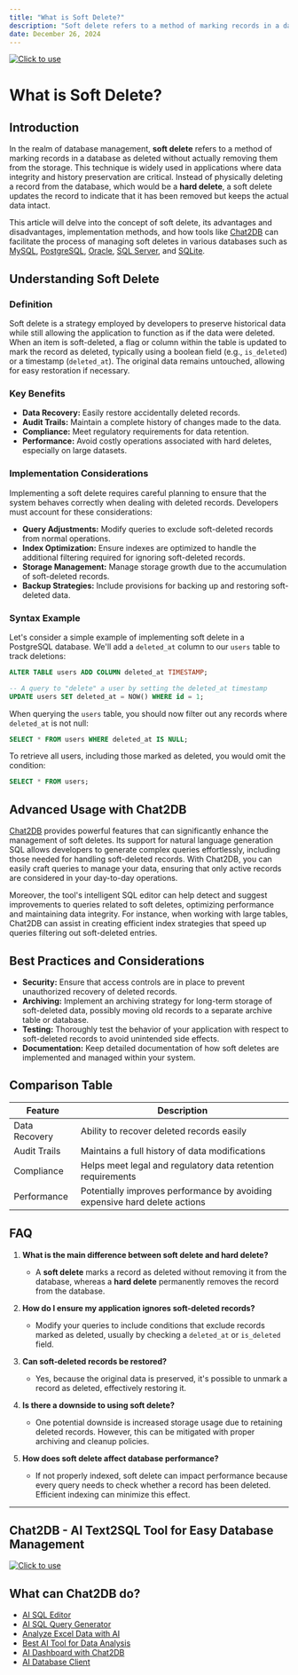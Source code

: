 ```yaml
---
title: "What is Soft Delete?"
description: "Soft delete refers to a method of marking records in a database as deleted without actually removing them from the storage."
date: December 26, 2024
---
```

[![Click to use](/image/blog/bg/chat2db1.png)](https://app.chat2db.ai/)
# What is Soft Delete?

## Introduction

In the realm of database management, **soft delete** refers to a method of marking records in a database as deleted without actually removing them from the storage. This technique is widely used in applications where data integrity and history preservation are critical. Instead of physically deleting a record from the database, which would be a **hard delete**, a soft delete updates the record to indicate that it has been removed but keeps the actual data intact.

This article will delve into the concept of soft delete, its advantages and disadvantages, implementation methods, and how tools like [Chat2DB](https://chat2db.ai) can facilitate the process of managing soft deletes in various databases such as [MySQL](https://chat2db.ai/client/mysql), [PostgreSQL](https://chat2db.ai/client/postgresql), [Oracle](https://chat2db.ai/client/oracle), [SQL Server](https://chat2db.ai/client/sqlserver), and [SQLite](https://chat2db.ai/client/sqlserver).

## Understanding Soft Delete

### Definition

Soft delete is a strategy employed by developers to preserve historical data while still allowing the application to function as if the data were deleted. When an item is soft-deleted, a flag or column within the table is updated to mark the record as deleted, typically using a boolean field (e.g., `is_deleted`) or a timestamp (`deleted_at`). The original data remains untouched, allowing for easy restoration if necessary.

### Key Benefits

- **Data Recovery:** Easily restore accidentally deleted records.
- **Audit Trails:** Maintain a complete history of changes made to the data.
- **Compliance:** Meet regulatory requirements for data retention.
- **Performance:** Avoid costly operations associated with hard deletes, especially on large datasets.

### Implementation Considerations

Implementing a soft delete requires careful planning to ensure that the system behaves correctly when dealing with deleted records. Developers must account for these considerations:

- **Query Adjustments:** Modify queries to exclude soft-deleted records from normal operations.
- **Index Optimization:** Ensure indexes are optimized to handle the additional filtering required for ignoring soft-deleted records.
- **Storage Management:** Manage storage growth due to the accumulation of soft-deleted records.
- **Backup Strategies:** Include provisions for backing up and restoring soft-deleted data.

### Syntax Example

Let's consider a simple example of implementing soft delete in a PostgreSQL database. We'll add a `deleted_at` column to our `users` table to track deletions:

```sql
ALTER TABLE users ADD COLUMN deleted_at TIMESTAMP;

-- A query to "delete" a user by setting the deleted_at timestamp
UPDATE users SET deleted_at = NOW() WHERE id = 1;
```

When querying the `users` table, you should now filter out any records where `deleted_at` is not null:

```sql
SELECT * FROM users WHERE deleted_at IS NULL;
```

To retrieve all users, including those marked as deleted, you would omit the condition:

```sql
SELECT * FROM users;
```

## Advanced Usage with Chat2DB

[Chat2DB](https://chat2db.ai) provides powerful features that can significantly enhance the management of soft deletes. Its support for natural language generation SQL allows developers to generate complex queries effortlessly, including those needed for handling soft-deleted records. With Chat2DB, you can easily craft queries to manage your data, ensuring that only active records are considered in your day-to-day operations.

Moreover, the tool's intelligent SQL editor can help detect and suggest improvements to queries related to soft deletes, optimizing performance and maintaining data integrity. For instance, when working with large tables, Chat2DB can assist in creating efficient index strategies that speed up queries filtering out soft-deleted entries.

## Best Practices and Considerations

- **Security:** Ensure that access controls are in place to prevent unauthorized recovery of deleted records.
- **Archiving:** Implement an archiving strategy for long-term storage of soft-deleted data, possibly moving old records to a separate archive table or database.
- **Testing:** Thoroughly test the behavior of your application with respect to soft-deleted records to avoid unintended side effects.
- **Documentation:** Keep detailed documentation of how soft deletes are implemented and managed within your system.

## Comparison Table

| Feature          | Description                                                                 |
|------------------|-----------------------------------------------------------------------------|
| Data Recovery    | Ability to recover deleted records easily                                  |
| Audit Trails     | Maintains a full history of data modifications                              |
| Compliance       | Helps meet legal and regulatory data retention requirements                 |
| Performance      | Potentially improves performance by avoiding expensive hard delete actions  |

## FAQ

1. **What is the main difference between soft delete and hard delete?**
   - A **soft delete** marks a record as deleted without removing it from the database, whereas a **hard delete** permanently removes the record from the database.

2. **How do I ensure my application ignores soft-deleted records?**
   - Modify your queries to include conditions that exclude records marked as deleted, usually by checking a `deleted_at` or `is_deleted` field.

3. **Can soft-deleted records be restored?**
   - Yes, because the original data is preserved, it's possible to unmark a record as deleted, effectively restoring it.

4. **Is there a downside to using soft delete?**
   - One potential downside is increased storage usage due to retaining deleted records. However, this can be mitigated with proper archiving and cleanup policies.

5. **How does soft delete affect database performance?**
   - If not properly indexed, soft delete can impact performance because every query needs to check whether a record has been deleted. Efficient indexing can minimize this effect.

---

## Chat2DB - AI Text2SQL Tool for Easy Database Management

[![Click to use](/image/blog/chat2db.png)](https://app.chat2db.ai/)

## What can Chat2DB do?

- [AI SQL Editor](https://chat2db.ai/feature/AI%20SQL%20Editor)
- [AI SQL Query Generator](https://chat2db.ai/feature/AI%20SQL%20Query%20Generator)
- [Analyze Excel Data with AI](https://chat2db.ai/feature/Analyze%20Excel%20Data%20with%20AI)
- [Best AI Tool for Data Analysis](https://chat2db.ai/feature/Best%20AI%20Tool%20for%20Data%20Analysis)
- [AI Dashboard with Chat2DB](https://chat2db.ai/feature/AI%20Dashboard%20with%20Chat2DB)
- [AI Database Client](https://chat2db.ai/feature/AI%20Database%20Client)
